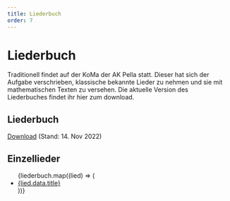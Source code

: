 ```yaml
---
title: Liederbuch
order: 7
---
```



# Liederbuch

Traditionell findet auf der KoMa der AK Pella statt. Dieser hat sich der Aufgabe verschrieben, klassische bekannte Lieder zu nehmen und sie mit mathematischen Texten zu versehen. Die aktuelle Version des Liederbuches findet ihr hier zum download.

## Liederbuch

[Download](https://file.komapedia.org/KoMa-Liederbuch.pdf) (Stand: 14. Nov 2022)

## Einzellieder

<ul>
  {liederbuch.map((lied) => (
    <li>
      <a href={lied.slug}>{lied.data.title}</a>
    </li>
  ))}
</ul>
